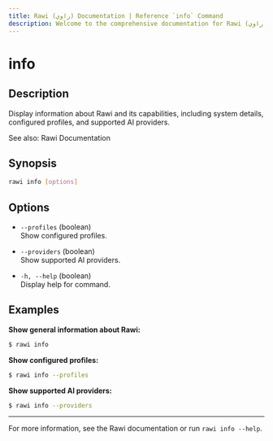 ```yaml
---
title: Rawi (راوي) Documentation | Reference `info` Command
description: Welcome to the comprehensive documentation for Rawi (راوي), a developer-friendly AI-powered CLI tool for your terminal.
---
```



<Clarity />

# info

## Description

Display information about Rawi and its capabilities, including system details, configured profiles, and supported AI providers.

See also: Rawi Documentation

## Synopsis

```bash
rawi info [options]
```

## Options

- `--profiles` (boolean)  
  Show configured profiles.

- `--providers` (boolean)  
  Show supported AI providers.

- `-h, --help` (boolean)  
  Display help for command.

## Examples

**Show general information about Rawi:**

```bash
$ rawi info
```

**Show configured profiles:**

```bash
$ rawi info --profiles
```

**Show supported AI providers:**

```bash
$ rawi info --providers
```

---

For more information, see the Rawi documentation or run `rawi info --help`.
